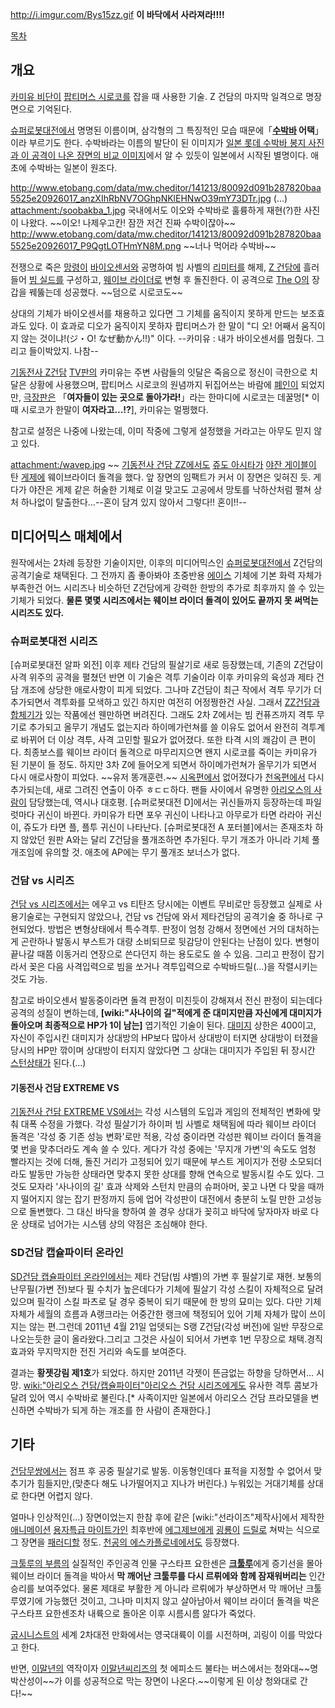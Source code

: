 http://i.imgur.com/Bys15zz.gif
'''이 바닥에서 사라져라!!!!'''

[[목차]]
== 개요 ==
[[카미유 비단]]이 [[팝티머스 시로코]]를 잡을 때 사용한 기술. Z 건담의 마지막 일격으로 명장면으로 기억된다.

[[슈퍼로봇대전]]에서 명명된 이름이며, 삼각형의 그 특징적인 모습 때문에「'''[[수박바]] 어택'''」이라 부르기도 한다. 수박바라는 이름의 발단이 된 이미지가 [http://cfs3.tistory.com/upload_control/download.blog?fhandle=YmxvZzU2MDMzQGZzMy50aXN0b3J5LmNvbTovYXR0YWNoLzAvNDUuanBn 일본 롯데 수박바 봉지 사진과 이 공격이 나온 장면의 비교 이미지]에서 알 수 있듯이 일본에서 시작된 별명이다. 애초에 수박바는 일본이 원조다.

http://www.etobang.com/data/mw.cheditor/141213/80092d091b287820baa5525e20926017_anzXIhRbNV7OGhpNKlEHNwO39mY73DTr.jpg
(...)
attachment:/soobakba_1.jpg
국내에서도 이오와 수박바로 훌륭하게 재현(?)한 사진이 나왔다. ~~이오! 나제우고칸! 잠깐 저건 진짜 수박이잖아~~
http://www.etobang.com/data/mw.cheditor/141213/80092d091b287820baa5525e20926017_P9QgtLOTHmYN8M.png
~~너나 먹어라 수박바~~

전쟁으로 죽은 [[망령]]이 [[바이오센서]]와 공명하여 빔 사벨의 [[리미터]]를 해제, [[Z 건담]]에 흘러들어 [[빔 실드]]를 구성하고, [[웨이브 라이더]]로 변형 후 돌진한다. 이 공격으로 [[The O]]의 장갑을 꿰뚫는데 성공했다. ~~덤으로 시로코도~~

상대의 기체가 바이오센서를 채용하고 있다면 그 기체를 움직이지 못하게 만드는 보조효과도 있다. 이 효과로 디오가 움직이지 못하자 팝티머스가 한 말이 "디 오! 어째서 움직이지 않는 것이냐!(ジ・O! なぜ動かん!!)" 이다. --카미유 : 내가 바이오센서를 멈췄다. 그리고 들이박았지. 나참--

[[기동전사 Z건담]] [[TV판]]의 카미유는 주변 사람들의 잇달은 죽음으로 정신이 극한으로 치달은 상황에 사용했으며, 팝티머스 시로코의 원념까지 뒤집어쓰는 바람에 [[폐인]]이 되었지만, [[극장판]]은 「'''여자들이 있는 곳으로 돌아가라!'''」라는 한마디에 시로코는 데꿀멍[* 이때 시로코가 한말이 '''여자라고...!?'''], 카미유는 멀쩡했다.

참고로 설정은 나중에 나왔는데, 이미 작중에 그렇게 설정했을 거라고는 아무도 믿지 않고 있다.

attachment:/wavep.jpg ~~
[[기동전사 건담 ZZ]]에서도 [[쥬도 아시타]]가 [[야잔 게이블]]이 탄 [[게제]]에 웨이브라이더 돌격을 했다. 앞 장면의 임팩트가 커서 이 장면은 잊혀진 듯. 게다가 야잔은 게제 같은 허술한 기체로 이걸 맞고도 고공에서 망토를 낙하산처럼 펼쳐 상처 하나없이 탈출한다...--혼이 담겨 있지 않아서 그렇다!! 혼이!!--

== 미디어믹스 매체에서 ==
원작에서는 2차례 등장한 기술이지만, 이후의 미디어믹스인 [[슈퍼로봇대전]]에서 Z건담의 공격기술로 채택된다. 그 전까지 좀 좋아봐야 초중반용 [[에이스]] 기체에 기본 화력 자체가 부족한건 어느 시리즈나 비슷하던 Z건담에게 강력한 한방의 추가로 최후까지 쓸 수 있는 기체가 되었다. '''물론 몇몇 시리즈에서는 웨이브 라이더 돌격이 있어도 끝까지 못 써먹는 시리즈도 있다.'''
=== 슈퍼로봇대전 시리즈 ===
[슈퍼로봇대전 알파 외전] 이후 제타 건담의 필살기로 새로 등장했는데, 기존의 Z건담이 사격 위주의 공격을 펼쳤던 반면 이 기술은 격투 기술이라 이후 카미유의 육성과 제타 건담 개조에 상당한 애로사항이 피게 되었다. 그나마 Z건담이 최근 작에서 격투 무기가 더 추가되면서 격투화를 모색하고 있긴 하지만 여전히 어정쩡한건 사실. 그래서 [[ZZ건담]]과 [[합체기]]가 있는 작품에선 웬만하면 버려진다. 그래도 2차 Z에서는 빔 컨퓨즈까지 격투 무기로 추가되고 올무기 개념도 없는지라 하이메가런쳐를 쓸 이유도 없어서 완전히 격투계로 바뀌어 더 이상 격투, 사격 고민할 필요가 없어졌다. 또한 타격 시의 쾌감이 큰 편이다. 최종보스를 웨이브 라이더 돌격으로 마무리지으면 왠지 시로코를 죽이는 카미유가 된 기분이 들 정도.
하지만 3차 Z에 들어오게 되면서 하이메가런쳐가 올무기가 되면서 다시 애로사항이 피었다. ~~유저 똥개훈련.~~
[[시옥편]]에서 없어졌다가 [[천옥편]]에서 다시 추가되는데, 새로 그려진 연출이 아주 ㅎㄷㄷ하다. 팬들 사이에서 유명한 [[아리오스의 사람]]이 담당했는데, 역시나 대호평.
[슈퍼로봇대전 D]에서는 귀신들까지 등장하는데 파일럿마다 귀신이 바뀐다. 카미유가 타면 포우 귀신이 나타나고 아무로가 타면 라라아 귀신이, 쥬도가 타면 플, 플투 귀신이 나타난다.
[슈퍼로봇대전 A 포터블]에서는 존재조차 하지 않았던 원판 A와는 달리 Z건담을 풀개조하면 추가된다. 무기 개조가 아니라 기체 풀개조임에 유의할 것. 애초에 AP에는 무기 풀개조 보너스가 없다.
=== 건담 vs 시리즈 ===
[[건담 vs 시리즈]]에서는 에우고 vs 티탄즈 당시에는 이벤트 무비로만 등장했고 실제로 사용기술로는 구현되지 않았으나, 건담 vs 건담에 와서 제타건담의 공격기술 중 하나로 구현되었다. 방법은 변형상태에서 특수격투. 판정이 엄청 강해서 정면에선 거의 대처하는게 곤란하나 발동시 부스트가 대량 소비되므로 뒷감당이 안된다는 난점이 있다. 변형이 끝나갈 때쯤 이동거리 연장으로 쓴다던지 하는 용도로도 쓸 수 있음. 그리고 판정이 잡기라서 꽂은 다음 사격입력으로 빔을 쏘거나 격투입력으로 수박바드릴(...)을 작렬시키는 것도 가능.

참고로 바이오센서 발동중이라면 돌격 판정이 미친듯이 강해져서 전신 판정이 되는데다 공격의 성질이 변하는데, '''[wiki:"사나이의 길"적에게 준 대미지만큼 자신에게 대미지가 돌아오며 최종적으로 HP가 1이 남는]''' 엽기적인 기술이 된다. [[대미지]] 상한은 400이고, 자신이 주입시킨 대미지가 상대방의 HP보다 많아서 상대방이 터지면 상대방이 터졌을 당시의 HP만 깎이며 상대방이 터지지 않았다면 그 상대는 대미지가 주입된 뒤 장시간 [[스턴]]상태가 된다.(...)
==== 기동전사 건담 EXTREME VS ====
[[기동전사 건담 EXTREME VS]]에서는 각성 시스템의 도입과 게임의 전체적인 변화에 맞춰 대폭 수정을 가했다. 각성 필살기가 하이퍼 빔 사벨로 채택됨에 따라 웨이브 라이더 돌격은 '각성 중 기존 성능 변화'로만 적용, 각성 중이라면 각성판 웨이브 라이더 돌격을 몇 번을 맞추더라도 계속 쓸 수 있다. 게다가 각성 중에는 '무지개 가변'의 속도도 엄청 빨라지는 것에 더해, 돌진 거리가 고정되어 있기 때문에 부스트 게이지가 전량 소모되더라도 발동만 가능한 상태라면 맞추지 못한 상대를 향해 연속으로 발동시킬 수도 있다. 그 것도 모자라 '사나이의 길' 효과 삭제와 스턴치 만큼의 슈퍼아머, 꽂고 나면 다 맞을 때까지 떨어지지 않는 잡기 판정까지 등에 업어 각성판이 대전에서 충분히 노릴 만한 고성능으로 돌변했다. 그 대신 바닥을 향하여 쓸 경우 상대가 꽂히고 바닥에 닿자마자 바로 다운 상태로 넘어가는 시스템 상의 약점은 조심해야 한다.
=== SD건담 캡슐파이터 온라인 ===
[[SD건담 캡슐파이터 온라인]]에서는 제타 건담(빔 샤벨)의 가변 후 필살기로 재현. 보통의 난무필(가변 전)보다 필 수치가 높은데다가 기체에 필살기 각성 스킬이 자체적으로 달려 있으며 필각이 스킬 파츠로 달 경우 중복이 되기 때문에 한 방의 묘미는 있다. 다만 기체 자체가 세월의 흐름과 A랭크라는 어중간한 랭크에 책정되어 있어 기체 자체가 많이 쓰이지는 않는 편.그런데 2011년 4월 21일 업뎃되는 S랭 Z건담(각성 버전)에 일반 무장으로 나오는듯한 글이 올라왔다.그리고 그것은 사실이 되어서 가변후 1번 무장으로 채택.경직 효과와 무지막지한 전진 거리와 속도를 보여준다. 

결과는 '''황젯강림 제1호'''가 되었다. 하지만 2011년 각젯이 뜬금없는 하향을 당하면서... 시망. [[wiki:"아리오스 건담/캡슐파이터"아리오스 건담 시리즈]]에게도 유사한 격투 콤보가 달려 있어 역시 수박바로 불린다.[* 사족이지만 일본에서 아리오스 건담 프라모델을 변신하면 수박바가 되게 하는 개조를 한 사람이 존재한다.]
== 기타 ==
[[건담무쌍]]에서는 점프 후 공중 필살기로 발동. 이동형인데다 표적을 지정할 수 없어서 맞추기가 힘들지만,(맞춘다 해도 나가떨어지고 지나가 버린다.) 누워있는 거대기체를 상대로 한다면 어렵지 않다.

얼마나 인상적인(...) 장면이었는지 한참 후에 같은 [wiki:"선라이즈"제작사]에서 제작한 [[애니메이션]] [[용자특급 마이트가인]] 최후반에 [[에그제브]]에게 [[굉룡]]이 [[드릴]]로 쳐박는 식으로 그 장면을 [[패러디]]할 정도. [[천공의 에스카플로네]]에서도 등장했다.

[[크툴루의 부름]]의 실질적인 주인공격 인물 구스타프 요한센은 '''[[크툴루]]'''에게 증기선을 몰아 웨이브 라이더 돌격을 박아서 '''막 깨어난 크툴루를 다시 르뤼에와 함께 잠재워버리는''' 인간 승리를 보여주었다. 물론 제대로 부활한 게 아니라 르뤼에가 부상하면서 막 깨어난 크툴루였기에 가능했던 것이고, 그나마 미치지 않고 살아남아서 웨이브 라이더 돌격을 박은 구스타프 요한센조차 내륙으로 돌아온 이후 시름시름 앓다가 죽었다.

[[굽시니스트]]의 세계 2차대전 만화에서는 영국대륙이 이를 시전하며, 괴링이 이를 막았다고 한다.

반면, [[이말년]]의 역작이자 [[이말년씨리즈]]의 첫 에피소드 불타는 버스에서는 청와대~~명박산성이~~가 이를 성공적으로 막는 장면이 나온다.~~이렇게 된 이상 청와대로 간다!~~
